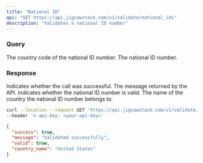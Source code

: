 ```yaml
---
title: "National ID"
api: "GET https://api.jigsawstack.com/v1/validate/national_ids"
description: "Validates a national ID number"
---
```


### Query

<ParamField query="country_code" type="string" required>
  The country code of the national ID number.
</ParamField>

<ParamField query="id_number" type="string" required>
  The national ID number.
</ParamField>

<Snippet file="header.mdx" />

### Response

<ResponseField name="success" type="boolean">
  Indicates whether the call was successful.
</ResponseField>

<ResponseField name="message" type="string">
  The message returned by the API.
</ResponseField>

<ResponseField name="valid" type="boolean">
  Indicates whether the national ID number is valid.
</ResponseField>

<ResponseField name="country_name" type="string">
  The name of the country the national ID number belongs to.
</ResponseField>

<RequestExample>

```bash Example Request
curl --location --request GET 'https://api.jigsawstack.com/v1/validate/national_ids' \
--header 'x-api-key: <your-api-key>'
```

</RequestExample>

<ResponseExample>

```json Response
{
  "success": true,
  "message": "Validated successfully",
  "valid": true,
  "country_name": "United States"
}
```

</ResponseExample>
